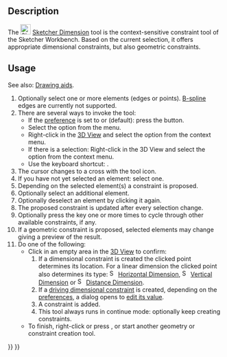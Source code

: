 <languages/>
<translate>

<!--T:1-->
{{Docnav
|[[Sketcher_ToggleConstruction|Toggle Construction Geometry]]
|[[Sketcher_ConstrainDistanceX|Horizontal Dimension]]
|[[Sketcher_Workbench|Sketcher]]
|IconL=Sketcher_ToggleConstruction.svg
|IconR=Sketcher_ConstrainDistanceX.svg
|IconC=Workbench_Sketcher.svg
}}

<!--T:2-->
{{GuiCommand
|Name= Sketcher Dimension
|MenuLocation=Sketch → Constraints → Dimension
|Workbenches=[[Sketcher_Workbench|Sketcher]]
|Shortcut={{KEY|D}}
|Version=1.0
}}

==Description== <!--T:3-->

<!--T:8-->
The [[Image:Sketcher_Dimension.svg|24px]] [[Sketcher_Dimension|Sketcher Dimension]] tool is the context-sensitive constraint tool of the Sketcher Workbench. Based on the current selection, it offers appropriate dimensional constraints, but also geometric constraints.

==Usage== <!--T:5-->

<!--T:9-->
See also: [[Sketcher_Workbench#Drawing_aids|Drawing aids]].

<!--T:10-->
# Optionally select one or more elements (edges or points). [[Sketcher_Workbench#Sketcher_CompCreateBSpline|B-spline]] edges are currently not supported.
# There are several ways to invoke the tool:
#* If the {{MenuCommand|Dimensioning constraints}} [[Sketcher_Preferences#General|preference]] is set to {{Value|Both}} or {{Value|Single tool}} (default): press the {{Button|[[Image:Sketcher_Dimension.svg|16px]] [[Sketcher_Dimension|Dimension]]}} button.
#* Select the {{MenuCommand|Sketch → Constraints → [[Image:Sketcher_Dimension.svg|16px]] Dimension}} option from the menu.
#* Right-click in the [[3D_View|3D View]] and select the {{MenuCommand|Dimension → [[Image:Sketcher_Dimension.svg|16px]] Dimension}} option from the context menu.
#* If there is a selection: Right-click in the 3D View and select the {{MenuCommand|[[Image:Sketcher_Dimension.svg|16px]] Dimension}} option from the context menu.
#* Use the keyboard shortcut: {{KEY|D}}.
# The cursor changes to a cross with the tool icon.
# If you have not yet selected an element: select one.
# Depending on the selected element(s) a constraint is proposed.
# Optionally select an additional element.
# Optionally deselect an element by clicking it again.
# The proposed constraint is updated after every selection change.
# Optionally press the {{KEY|M}} key one or more times to cycle through other available constraints, if any.
# If a geometric constraint is proposed, selected elements may change giving a preview of the result.
# Do one of the following:
#* Click in an empty area in the [[3D_View|3D View]] to confirm:
#*# If a dimensional constraint is created the clicked point determines its location. For a linear dimension the clicked point also determines its type: [[Image:Sketcher_ConstrainDistanceX.svg|16px]] [[Sketcher_ConstrainDistanceX|Horizontal Dimension]], [[Image:Sketcher_ConstrainDistanceY.svg|16px]] [[Sketcher_ConstrainDistanceY|Vertical Dimension]] or  [[Image:Sketcher_ConstrainDistance.svg|16px]] [[Sketcher_ConstrainDistance|Distance Dimension]].
#*# If a [[Sketcher_ToggleDrivingConstraint|driving dimensional constraint]] is created, depending on the [[Sketcher_Preferences#Display|preferences]], a dialog opens to [[Sketcher_Workbench#Edit_constraints|edit its value]].
#*# A constraint is added.
#*# This tool always runs in continue mode: optionally keep creating constraints.
#* To finish, right-click or press {{KEY|Esc}}, or start another geometry or constraint creation tool.


<!--T:7-->
{{Docnav
|[[Sketcher_ToggleConstruction|Toggle Construction Geometry]]
|[[Sketcher_ConstrainDistanceX|Horizontal Dimension]]
|[[Sketcher_Workbench|Sketcher]]
|IconL=Sketcher_ToggleConstruction.svg
|IconR=Sketcher_ConstrainDistanceX.svg
|IconC=Workbench_Sketcher.svg
}}

</translate>
{{Sketcher_Tools_navi{{#translation:}}}}
{{Userdocnavi{{#translation:}}}}